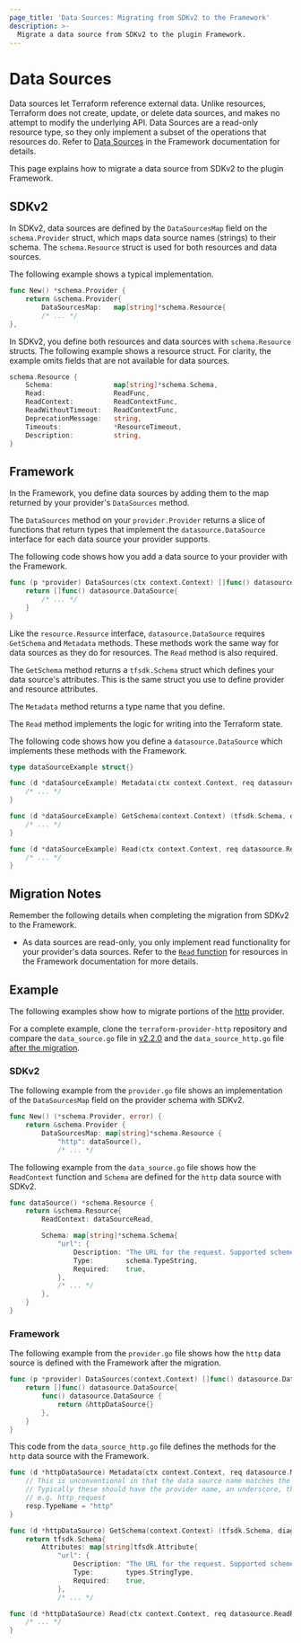 ```yaml
---
page_title: 'Data Sources: Migrating from SDKv2 to the Framework'
description: >-
  Migrate a data source from SDKv2 to the plugin Framework.
---
```


# Data Sources

Data sources let Terraform reference external data. Unlike resources, Terraform does not create, update, or delete
data sources, and makes no attempt to modify the underlying API. Data Sources are a read-only resource type, so they
only implement a subset of the operations that resources do. Refer to [Data Sources](/plugin/framework/data-sources)
in the Framework documentation for details.

This page explains how to migrate a data source from SDKv2 to the plugin Framework.

## SDKv2

In SDKv2, data sources are defined by the `DataSourcesMap` field on the `schema.Provider` struct, which maps data source
names (strings) to their schema. The `schema.Resource` struct is used for both resources and data sources.

The following example shows a typical implementation.

```go
func New() *schema.Provider {
    return &schema.Provider{
        DataSourcesMap:   map[string]*schema.Resource{
        /* ... */
},
```

In SDKv2, you define both resources and data sources with `schema.Resource` structs. The following example shows a
resource struct. For clarity, the example omits fields that are not available for data sources.

```go
schema.Resource {
    Schema:               map[string]*schema.Schema,
    Read:                 ReadFunc,
    ReadContext:          ReadContextFunc,
    ReadWithoutTimeout:   ReadContextFunc,
    DeprecationMessage:   string,
    Timeouts:             *ResourceTimeout,
    Description:          string,
}
```

## Framework

In the Framework, you define data sources by adding them to the map returned by your provider's `DataSources` method.

The `DataSources` method on your `provider.Provider` returns a slice of functions that return types
that implement the `datasource.DataSource` interface for each data source your provider supports.

The following code shows how you add a data source to your provider with the Framework.

```go
func (p *provider) DataSources(ctx context.Context) []func() datasource.DataSource {
    return []func() datasource.DataSource{
		/* ... */
    }
}
```

Like the `resource.Resource` interface, `datasource.DataSource` requires `GetSchema` and `Metadata` methods.
These methods work the same way for data sources as they do for resources. The `Read` method is also required.

The `GetSchema` method returns a `tfsdk.Schema` struct which defines your data source's attributes. This is the same
struct you use to define provider and resource attributes.

The `Metadata` method returns a type name that you define.

The `Read` method implements the logic for writing into the Terraform state.

The following code shows how you define a `datasource.DataSource` which implements these methods with the
Framework.

```go
type dataSourceExample struct{}

func (d *dataSourceExample) Metadata(ctx context.Context, req datasource.MetadataRequest, resp *datasource.MetadataResponse) {
    /* ... */
}

func (d *dataSourceExample) GetSchema(context.Context) (tfsdk.Schema, diag.Diagnostics) {
    /* ... */
}

func (d *dataSourceExample) Read(ctx context.Context, req datasource.ReadRequest, resp *datasource.ReadResponse) {
    /* ... */
}
```

## Migration Notes

Remember the following details when completing the migration from SDKv2 to the Framework.

- As data sources are read-only, you only implement read functionality for your provider's data sources. Refer to the
[`Read` function](/terraform/plugin/framework/resources#read) for resources in the Framework documentation for more details.

## Example

The following examples show how to migrate portions of the [http](https://github.com/hashicorp/terraform-provider-http)
provider.

For a complete example, clone the
`terraform-provider-http` repository and compare the `data_source.go` file in
[v2.2.0](https://github.com/hashicorp/terraform-provider-http/blob/v2.2.0/internal/provider/data_source.go)
and the `data_source_http.go` file
[after the migration](https://github.com/hashicorp/terraform-provider-http/blob/8527d5b4546b54cdef246a13befc5745dbbbf740/internal/provider/data_source_http.go).

### SDKv2

The following example from the `provider.go` file shows an implementation of the `DataSourcesMap` field on the provider
schema with SDKv2.

```go
func New() (*schema.Provider, error) {
    return &schema.Provider {
        DataSourcesMap: map[string]*schema.Resource {
            "http": dataSource(),
            /* ... */
```

The following example from the `data_source.go` file shows how the `ReadContext` function and `Schema` are defined for
the `http` data source with SDKv2.

```go
func dataSource() *schema.Resource {
    return &schema.Resource{
        ReadContext: dataSourceRead,

        Schema: map[string]*schema.Schema{
            "url": {
                Description: "The URL for the request. Supported schemes are `http` and `https`.",
                Type:        schema.TypeString,
                Required:    true,
            },
            /* ... */
        },
    }
}
```

### Framework

The following example from the `provider.go` file shows how the `http` data source is defined with the Framework after
the migration.

```go
func (p *provider) DataSources(context.Context) []func() datasource.DataSource {
    return []func() datasource.DataSource{
        func() datasource.DataSource {
            return &httpDataSource{}
        },
    }
}
```

This code from the `data_source_http.go` file defines the methods for the `http` data source with the
Framework.

```go
func (d *httpDataSource) Metadata(ctx context.Context, req datasource.MetadataRequest, resp *datasource.MetadataResponse) {
    // This is unconventional in that the data source name matches the provider name.
    // Typically these should have the provider name, an underscore, then the type name.
    // e.g. http_request
    resp.TypeName = "http"
}

func (d *httpDataSource) GetSchema(context.Context) (tfsdk.Schema, diag.Diagnostics) {
    return tfsdk.Schema{
        Attributes: map[string]tfsdk.Attribute{
            "url": {
                Description: "The URL for the request. Supported schemes are `http` and `https`.",
                Type:        types.StringType,
                Required:    true,
            },
            /* ... */

func (d *httpDataSource) Read(ctx context.Context, req datasource.ReadRequest, resp *datasource.ReadResponse) {
    /* ... */
}
```
